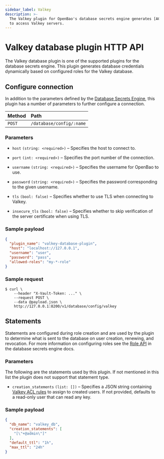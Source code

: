 ```yaml
---
sidebar_label: Valkey
description: >-
  The Valkey plugin for OpenBao's database secrets engine generates [ACL credentials](https://valkey.io/docs/manual/security/acl/)
  to access Valkey servers.
---
```


# Valkey database plugin HTTP API

The Valkey database plugin is one of the supported plugins for the database
secrets engine. This plugin generates database credentials dynamically based on
configured roles for the Valkey database.

## Configure connection

In addition to the parameters defined by the [Database
Secrets Engine](/api-docs/secret/databases#configure-connection), this plugin
has a number of parameters to further configure a connection.

| Method | Path                     |
| :----- | :----------------------- |
| `POST` | `/database/config/:name` |

### Parameters

- `host` `(string: <required>)` – Specifies the host to connect to.

- `port` `(int: <required>)` – Specifies the port number of the connection.

- `username` `(string: <required>)` – Specifies the username for OpenBao to use.

- `password` `(string: <required>)` – Specifies the password corresponding to the given username.

- `tls` `(bool: false)` – Specifies whether to use TLS when connecting to Valkey.

- `insecure_tls` `(bool: false)` – Specifies whether to skip verification of the
server certificate when using TLS.

### Sample payload

```json
{
  "plugin_name": "valkey-database-plugin",
  "host": "localhost://127.0.0.1",
  "username": "user",
  "password": "pass",
  "allowed-roles": "my-*-role"
}
```

### Sample request

```shell-session
$ curl \
    --header "X-Vault-Token: ..." \
    --request POST \
    --data @payload.json \
    http://127.0.0.1:8200/v1/database/config/valkey
```

## Statements

Statements are configured during role creation and are used by the plugin to
determine what is sent to the database on user creation, renewing, and
revocation. For more information on configuring roles see the [Role
API](/api-docs/secret/databases#create-role) in the database secrets engine docs.

### Parameters

The following are the statements used by this plugin. If not mentioned in this
list the plugin does not support that statement type.

- `creation_statements` `(list: [])` – Specifies a JSON string containing
[Valkey ACL rules](https://valkey.io/commands/acl-cat) to assign to created users. If not provided, defaults to
a read-only user that can read any key.

### Sample payload

```json
{
  "db_name": "valkey_db",
  "creation_statements": [
    "[\"+@admin\"]"
  ],
  "default_ttl": "1h",
  "max_ttl": "24h"
}
```
